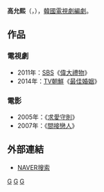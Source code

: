 {{藝人
| 姓名     = 高允熙
| 類型     = 編劇
| 圖片     = 
| 圖片尺寸 = 
| 圖片簡介 = 
| 原名     = 
| 外文名   = 고윤희
| 外文     = ko
| 羅馬拼音 = Go Yoon Hee
| 英文名   = 
| 綽號     = 
| 其他藝名 = 
| 國籍     = {{ROK}}
| 民族     = 
| 籍貫     = 
| 出生日期 = {{birth_date_and_age|1974|07|06}}
| 出生地點 = 
| 職業     = [[編劇|編劇]]
| 語言     = [[韓語|韓語]]
| 教育程度 = [[漢陽大學|漢陽大學]]
| 配偶     = 
| 出身地   = 
| 出道作   = 
| 出道日期 = 2005年
| 代表作   = 
| 活躍年代 = 
| 經紀公司 = 
}}

'''高允熙'''（{{lang-ko|'''고윤희'''}}，{{bd|1974年|07月6日||}}），[[韓國|韓國]][[電視劇|電視劇]][[編劇|編劇]]。

== 作品 ==
=== 電視劇 ===
*2011年：[[SBS_(韓國)|SBS]]《[[偉大禮物|偉大禮物]]》
*2014年：[[TV朝鮮|TV朝鮮]]《[[最佳婚姻|最佳婚姻]]》

=== 電影 ===
*2005年：《[[求愛守則|求愛守則]]》
*2007年：《[[間接戀人|間接戀人]]》
== 外部連結 ==
*[http://people.search.naver.com/search.naver?where=nexearch&query=%EA%B3%A0%EC%9C%A4%ED%9D%AC&sm=tab_etc&ie=utf8&key=PeopleService&os=109109 NAVER搜索] {{Wayback|url=http://people.search.naver.com/search.naver?where=nexearch&query=%EA%B3%A0%EC%9C%A4%ED%9D%AC&sm=tab_etc&ie=utf8&key=PeopleService&os=109109 |date=20200328111054 }}{{ko}}


[[Category:韓國編劇|G]]
[[Category:漢陽大學校友|G]]
[[Category:高姓|G]]